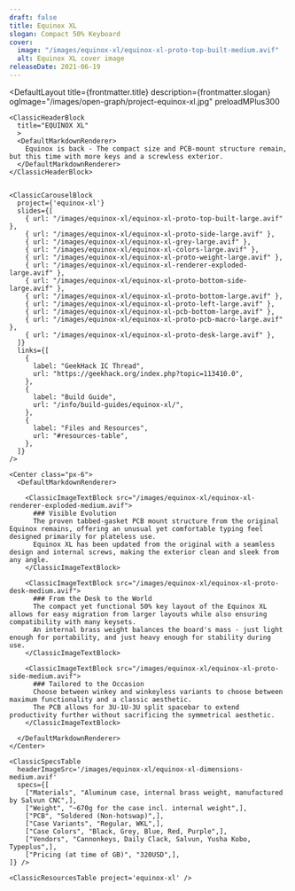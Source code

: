 ```yaml
---
draft: false
title: Equinox XL
slogan: Compact 50% Keyboard
cover:
  image: "/images/equinox-xl/equinox-xl-proto-top-built-medium.avif"
  alt: Equinox XL cover image
releaseDate: 2021-06-19
---
```


<DefaultLayout 
  title={frontmatter.title} 
  description={frontmatter.slogan}
  ogImage="/images/open-graph/project-equinox-xl.jpg"
  preloadMPlus300
>

  <ClassicBlurredHeader src={frontmatter.cover.image} />

  <div class="container mx-auto">

    <ClassicHeaderBlock 
      title="EQUINOX XL"
      >
      <DefaultMarkdownRenderer>
        Equinox is back - The compact size and PCB-mount structure remain, but this time with more keys and a screwless exterior.
      </DefaultMarkdownRenderer>
    </ClassicHeaderBlock>


    <ClassicCarouselBlock 
      project={'equinox-xl'} 
      slides={[
        { url: "/images/equinox-xl/equinox-xl-proto-top-built-large.avif" },
        { url: "/images/equinox-xl/equinox-xl-proto-side-large.avif" },
        { url: "/images/equinox-xl/equinox-xl-grey-large.avif" },
        { url: "/images/equinox-xl/equinox-xl-colors-large.avif" },
        { url: "/images/equinox-xl/equinox-xl-proto-weight-large.avif" },
        { url: "/images/equinox-xl/equinox-xl-renderer-exploded-large.avif" },
        { url: "/images/equinox-xl/equinox-xl-proto-bottom-side-large.avif" },
        { url: "/images/equinox-xl/equinox-xl-proto-bottom-large.avif" },
        { url: "/images/equinox-xl/equinox-xl-proto-left-large.avif" },
        { url: "/images/equinox-xl/equinox-xl-pcb-bottom-large.avif" },
        { url: "/images/equinox-xl/equinox-xl-proto-pcb-macro-large.avif" },
        { url: "/images/equinox-xl/equinox-xl-proto-desk-large.avif" },
      ]} 
      links={[
        {
          label: "GeekHack IC Thread",
          url: "https://geekhack.org/index.php?topic=113410.0",
        },
        {
          label: "Build Guide",
          url: "/info/build-guides/equinox-xl/",
        },
        {
          label: "Files and Resources",
          url: "#resources-table",
        },
      ]}
    />

    <Center class="px-6">
      <DefaultMarkdownRenderer>

        <ClassicImageTextBlock src="/images/equinox-xl/equinox-xl-renderer-exploded-medium.avif">
          ### Visible Evolution
          The proven tabbed-gasket PCB mount structure from the original Equinox remains, offering an unusual yet comfortable typing feel designed primarily for plateless use.
          Equinox XL has been updated from the original with a seamless design and internal screws, making the exterior clean and sleek from any angle.
        </ClassicImageTextBlock>

        <ClassicImageTextBlock src="/images/equinox-xl/equinox-xl-proto-desk-medium.avif">
          ### From the Desk to the World
          The compact yet functional 50% key layout of the Equinox XL allows for easy migration from larger layouts while also ensuring compatibility with many keysets.
          An internal brass weight balances the board's mass - just light enough for portability, and just heavy enough for stability during use. 
        </ClassicImageTextBlock> 

        <ClassicImageTextBlock src="/images/equinox-xl/equinox-xl-proto-side-medium.avif">
          ### Tailored to the Occasion
          Choose between winkey and winkeyless variants to choose between maximum functionality and a classic aesthetic.  
          The PCB allows for 3U-1U-3U split spacebar to extend productivity further without sacrificing the symmetrical aesthetic.
        </ClassicImageTextBlock> 

      </DefaultMarkdownRenderer>
    </Center>

    <ClassicSpecsTable 
      headerImageSrc='/images/equinox-xl/equinox-xl-dimensions-medium.avif' 
      specs={[
        ["Materials", "Aluminum case, internal brass weight, manufactured by Salvun CNC",],
        ["Weight", "~670g for the case incl. internal weight",],
        ["PCB", "Soldered (Non-hotswap)",],
        ["Case Variants", "Regular, WKL",],
        ["Case Colors", "Black, Grey, Blue, Red, Purple",],
        ["Vendors", "Cannonkeys, Daily Clack, Salvun, Yusha Kobo, Typeplus",],
        ["Pricing (at time of GB)", "320USD",],
    ]} />

    <ClassicResourcesTable project='equinox-xl' />

  </div>

</DefaultLayout>